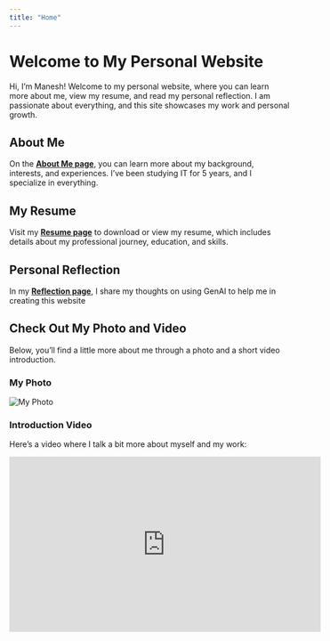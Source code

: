 ```yaml
---
title: "Home"
---
```


# Welcome to My Personal Website

Hi, I'm Manesh! Welcome to my personal website, where you can learn more about me, view my resume, and read my personal reflection. I am passionate about everything, and this site showcases my work and personal growth.

## About Me

On the **[About Me page](about.html)**, you can learn more about my background, interests, and experiences. I’ve been studying IT for 5 years, and I specialize in everything.

## My Resume

Visit my **[Resume page](resume.html)** to download or view my resume, which includes details about my professional journey, education, and skills.

## Personal Reflection

In my **[Reflection page](reflection.html)**, I share my thoughts on using GenAI to help me in creating this website

## Check Out My Photo and Video

Below, you’ll find a little more about me through a photo and a short video introduction.

### My Photo

![My Photo](crista.jpg) <!-- Update the path to your image -->

### Introduction Video

Here’s a video where I talk a bit more about myself and my work:

<iframe width="560" height="315" src="https://www.youtube.com/embed/nOG-CaENIEY" frameborder="0" allowfullscreen></iframe>

